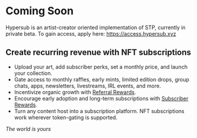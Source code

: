 # Coming Soon

Hypersub is an artist-creator oriented implementation of STP, currently in private beta. To gain access, apply here: https://access.hypersub.xyz

## Create recurring revenue with NFT subscriptions
- Upload your art, add subscriber perks, set a monthly price, and launch your collection.
- Gate access to monthly raffles, early mints, limited edition drops, group chats, apps, newsletters, livestreams, IRL events, and more.
- Incentivize organic growth with [Referral Rewards](/stp/referrals).
- Encourage early adoption and long-term subscriptions with [Subscriber Rewards](/stp/rewards).
- Turn any content host into a subscription platform. NFT subscriptions work wherever token-gating is supported.

*The world is yours*


